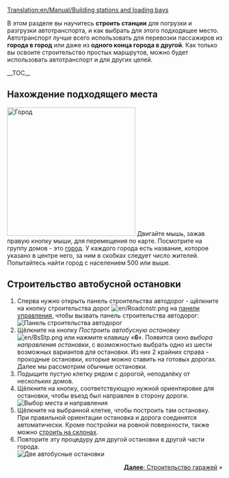 [[Translation:en/Manual/Building stations and loading bays]]
{{ru/Необходимо сделать|поправить ссылки после перевода соответствующих страниц, поменять картинки}}
{{ru/Учебник}}

В этом разделе вы научитесь '''строить станции''' для погрузки и разгрузки автотранспорта, и как выбрать для этого подходящее место. Автотранспорт лучше всего использовать для перевозки пассажиров из '''города в город''' или даже из '''одного конца города в другой'''. Как только вы освоите строительство простых маршрутов, можно будет использовать автотранспорт и для других целей. 

__TOC__

==Нахождение подходящего места==
[[File:en/tutorial bus 1.png|thumb|300px|left|Город]]
Двигайте мышь, зажав правую кнопку мыши, для перемещения по карте. Посмотрите на группу домов - это [[ru/Manual/Город|город]]. У каждого города есть название, которое указано в центре него, за ним в скобках следует число жителей. Попытайтесь найти город с населением 500 или выше.
<br clear="left" />

==Строительство автобусной остановки==
# Сперва нужно открыть панель строительства автодорог - щёлкните на кнопку строительства дорог [[File:en/Roadcnstr.png]] на [[ru/Manual/Интерфейс игры#Панель управления|панели управления]], чтобы вызвать панель строительства автодорог:<br/>[[File:en/Road constructionnew.png|none|frame|Панель строительства автодорог]]
# Щёлкните на кнопку ''Построить автобусную остановку'' [[File:en/BsStp.png]] или нажмите клавишу «'''6'''». Появится окно ''выбора направления остановки'', с возможностью выбрать одно из шести возможных вариантов для остановки. Из них 2 крайних справа - проходные остановки, которые можно ставить на готовых дорогах. Далее мы рассмотрим обычные остановки.
# Подыщите пустую клетку рядом с дорогой, неподалёку от нескольких домов.
# Щёлкните на кнопку, соответствующую нужной ориентировке для остановки, чтобы въезд был направлен в сторону дороги.<br/>[[File:en/tutorial bus 2.png|frame|none|Выбор места и направления]]
# Щёлкните на выбранной клетке, чтобы построить там остановку. При правильной ориентации остановка и дорога соединятся автоматически. Кроме постройки на ровной поверхности, также можно [[ru/Archive/Manual/Settings/Строить на склонах|строить на склонах]].
# Повторите эту процедуру для другой остановки в другой части города.<br/>[[File:en/tutorial bus 3.png|frame|none|Две автобусные остановки]]

<span style="float: right">[[ru/Manual/Строительство гаражей|'''Далее''': Строительство гаражей]] &raquo;</span>